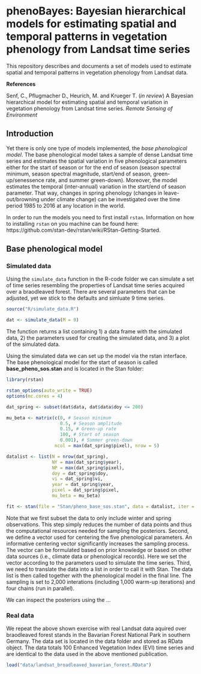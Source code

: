 
# phenoBayes: Bayesian hierarchical models for estimating spatial and temporal patterns in vegetation phenology from Landsat time series

This repository describes and documents a set of models used to estimate spatial and temporal patterns in vegetation phenology from Landsat data.

**References**

Senf, C., Pflugmacher D., Heurich, M. and Krueger T. (*in review*) A Bayesian hierarchical model for estimating spatial and temporal variation in vegetation phenology from Landsat time series. *Remote Sensing of Environment*

## Introduction

Yet there is only one type of models implemented, the *base phenological model*. The base phenological model takes a sample of dense Landsat time series and estimates the spatial variation in five phenological parameters either for the start of season or for the end of season (season spectral minimum, season spectral magnitude, start/end of season, green-up/senessence rate, and summer green-down). Moreover, the model estimates the temporal (inter-annual) variation in the start/end of season parameter. That way, changes in spring phenology (changes in leave-out/browning under climate change) can be investigated over the time period 1985 to 2016 at any location in the world.

In order to run the models you need to first install `rstan`. Information on how to installing `rstan` on you machine can be found here: https://github.com/stan-dev/rstan/wiki/RStan-Getting-Started.

## Base phenological model

### Simulated data

Using the `simulate_data` function in the R-code folder we can simulate a set of time series resembling the properties of Landsat time series acquired over a braodleaved forest. There are several parameters that can be adjusted, yet we stick to the defaults and simluate 9 time series.

```r
source("R/simulate_data.R")

dat <- simulate_data(M = 9)
```

The function returns a list containing 1) a data frame with the simulated data, 2) the parameters used for creating the simulated data, and 3) a plot of the simulated data.

Using the simulated data we can set up the model via the rstan interface. The  base phenological model for the start of season is called **base_pheno_sos.stan** and is located in the Stan folder:

```r
library(rstan)

rstan_options(auto_write = TRUE)
options(mc.cores = 4)

dat_spring <- subset(dat$data, dat$data$doy <= 200)

mu_beta <- matrix(c(0, # Season minimum 
                    0.5, # Season amplitude
                    0.15, # Green-up rate
                    100, # Start of season
                    0.001), # Summer green-down
                  ncol = max(dat_spring$pixel), nrow = 5)

datalist <- list(N = nrow(dat_spring),
                 NY = max(dat_spring$year),
                 NP = max(dat_spring$pixel),
                 doy = dat_spring$doy,
                 vi = dat_spring$vi,
                 year = dat_spring$year,
                 pixel = dat_spring$pixel,
                 mu_beta = mu_beta)

fit <- stan(file = "Stan/pheno_base_sos.stan", data = datalist, iter = 2000, chains = 4)
```

Note that we first subset the data to only include winter and spring observations. This step simply reduces the number of data points and thus the computational resources needed for sampling the posteriors. Second, we define a vector used for centering the five phenological parameters. An informative centering vector significantly increases the sampling process. The vector can be formulated based on prior knowledge or based on other data sources (i.e., climate data or phenological records). Here we set the vector according to the parameters used to simulate the time series. Third, we need to translate the data into a list in order to call it with Stan. The data list is then called together with the phenological model in the final line. The sampling is set to 2,000 interations (including 1,000 warm-up iterations) and four chains (run in parallel).

We can inspect the posteriors using the ...

### Real data

We repeat the above shown exercise with real Landsat data aquired over braodleaved forest stands in the Bavarian Forest National Park in southern Germany. The data set is located in the data folder and stored as RData object. The data totals 100 Enhanced Vegetation Index (EVI) time series and are identical to the data used in the above mentioned publication.

```r
load("data/landsat_broadleaved_bavarian_forest.RData")
```

